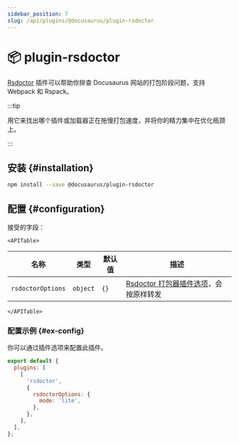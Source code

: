 ```yaml
---
sidebar_position: 7
slug: /api/plugins/@docusaurus/plugin-rsdoctor
---
```


# 📦 plugin-rsdoctor


[Rsdoctor](https://rsdoctor.dev/) 插件可以帮助你排查 Docusaurus 网站的打包阶段问题，支持 Webpack 和 Rspack。

:::tip

用它来找出哪个插件或加载器正在拖慢打包速度，并将你的精力集中在优化瓶颈上。

:::

## 安装 {#installation}

```bash npm2yarn
npm install --save @docusaurus/plugin-rsdoctor
```

## 配置 {#configuration}

接受的字段：

```mdx-code-block
<APITable>
```

| 名称 | 类型 | 默认值 | 描述 |
| --- | --- | --- | --- |
| `rsdoctorOptions` | `object` | `{}` | [Rsdoctor 打包器插件选项](https://rsdoctor.dev/config/options/options)，会按原样转发 |

```mdx-code-block
</APITable>
```

### 配置示例 {#ex-config}

你可以通过插件选项来配置此插件。

```js title="docusaurus.config.js"
export default {
  plugins: [
    [
      'rsdoctor',
      {
        rsdoctorOptions: {
          mode: 'lite',
        },
      },
    ],
  ],
};
```
